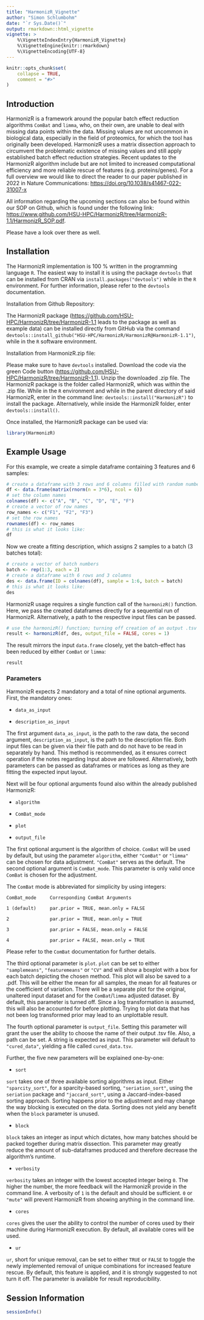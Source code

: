 ---
title: "HarmonizR_Vignette"
author: "Simon Schlumbohm"
date: "`r Sys.Date()`"
output: rmarkdown::html_vignette
vignette: >
    %\VignetteIndexEntry{HarmonizR_Vignette}
    %\VignetteEngine{knitr::rmarkdown}
    %\VignetteEncoding{UTF-8}
---

```{r, include = FALSE}
knitr::opts_chunk$set(
    collapse = TRUE,
    comment = "#>"
)
```


## Introduction

HarmonizR is a framework around the popular batch effect reduction algorithms
`ComBat` and `limma`, who, on their own, are unable to deal with missing data
points within the data. Missing values are not uncommon in biological data,
especially in the field of proteomics, for which the tool has originally been
developed. HarmonizR uses a matrix dissection approach to circumvent the
problematic existence of missing values and still apply established batch effect
reduction strategies. Recent updates to the HarmonizR algorithm include but are
not limited to increased computational efficiency and more reliable rescue of
features (e.g. proteins/genes). For a full overview we would like to direct the
reader to our paper published in 2022 in Nature Communications: 
<https://doi.org/10.1038/s41467-022-31007-x>

All information regarding the upcoming sections can also be found within our
SOP on Github, which is found under the following link:
<https://www.github.com/HSU-HPC/HarmonizR/tree/HarmonizR-1.1/HarmonizR_SOP.pdf>.

Please have a look over there as well.


## Installation

The HarmonizR implementation is 100 % written in the programming language `R`.
The easiest way to install it is using the package `devtools` that can be 
installed from CRAN via `install.packages("devtools")` while in the `R` 
environment. For further information, please refer to the `devtools`
documentation.

Installation from Github Repository:

The HarmonizR package 
(<https://github.com/HSU-HPC/HarmonizR/tree/HarmonizR-1.1> leads to the package
as well as example data) can be installed directly from GitHub via the command 
`devtools::install_github("HSU-HPC/HarmonizR/HarmonizR@HarmonizR-1.1")`, while
in the `R` software environment.

Installation from HarmonizR.zip file:

Please make sure to have `devtools` installed. Download the code via the green
Code button (<https://github.com/HSU-HPC/HarmonizR/tree/HarmonizR-1.1>). Unzip
the downloaded .zip file. The HarmonizR package is the folder called HarmonizR,
which was within the .zip file. While in the `R` environment and while in the
parent directory of said HarmonizR, enter in the command line:
`devtools::install("HarmonizR")` to install the package. Alternatively, while
inside the HarmonizR folder, enter `devtools::install()`.

Once installed, the HarmonizR package can be used via:

```{r setup}
library(HarmonizR)
```


## Example Usage

For this example, we create a simple dataframe containing 3 features and 6 
samples:

```{r}
# create a dataframe with 3 rows and 6 columns filled with random numbers
df <- data.frame(matrix(rnorm(n = 3*6), ncol = 6))
# set the column names
colnames(df) <- c("A", "B", "C", "D", "E", "F")
# create a vector of row names
row_names <- c("F1", "F2", "F3")
# set the row names
rownames(df) <- row_names
# this is what it looks like:
df
```

Now we create a fitting description, which assigns 2 samples to a batch
(3 batches total):

```{r}
# create a vector of batch numbers
batch <- rep(1:3, each = 2)
# create a dataframe with 6 rows and 3 columns
des <- data.frame(ID = colnames(df), sample = 1:6, batch = batch)
# this is what it looks like:
des
```

HarmonizR usage requires a single function call of the `harmonizR()` function.
Here, we pass the created dataframes directly for a sequential run of
HarmonizR. Alternatively, a path to the respective input files can be passed.

```{r}
# use the harmonizR() function; turning off creation of an output .tsv file
result <- harmonizR(df, des, output_file = FALSE, cores = 1)
```

The result mirrors the input `data.frame` closely, yet the batch-effect
has been reduced by either `ComBat` or `limma`:

```{r}
result
```

### Parameters

HarmonizR expects 2 mandatory and a total of nine optional arguments. 
First, the mandatory ones:

-   `data_as_input`

-   `description_as_input`

The first argument `data_as_input`, is the path to the raw data, the second 
argument, `description_as_input`, is the path to the description file. Both 
input files can be given via their file path and do not have to be read in 
separately by hand. This method is recommended, as it ensures correct operation
if the notes regarding Input above are followed. Alternatively, both parameters
can be passed as dataframes or matrices as long as they are fitting the expected
input layout.

Next will be four optional arguments found also within the already published
HarmonizR:

-   `algorithm`

-   `ComBat_mode`

-   `plot`

-   `output_file`

The first optional argument is the algorithm of choice. `ComBat` will be used
by default, but using the parameter `algorithm`, either `"ComBat"` or `"limma"`
can be chosen for data adjustment. `"ComBat"` serves as the default. The second
optional argument is `ComBat_mode`. This parameter is only valid once 
`ComBat` is chosen for the adjustment.

The `ComBat` mode is abbreviated for simplicity by using integers:

```
ComBat_mode     Corresponding ComBat Arguments

1 (default)     par.prior = TRUE, mean.only = FALSE

2               par.prior = TRUE, mean.only = TRUE

3               par.prior = FALSE, mean.only = FALSE

4               par.prior = FALSE, mean.only = TRUE
```

Please refer to the `ComBat` documentation for further details.

The third optional parameter is `plot`. `plot` can be set to either
`"samplemeans"`, `"featuremeans"` or `"CV"` and will show a boxplot with a box
for each batch depicting the chosen method. This plot will also be saved to a
.pdf. This will be either the mean for all samples, the mean for all features
or the coefficient of variation. There will be a separate plot for the original,
unaltered input dataset and for the `ComBat`/`limma` adjusted dataset. By
default, this parameter is turned off. Since a log transformation is assumed,
this will also be accounted for before plotting. Trying to plot data that has
not been log transformed prior may lead to an unplottable result. 

The fourth optional parameter is `output_file`. Setting this parameter will
grant the user the ability to choose the name of their output .tsv file. Also,
a path can be set. A string is expected as input. This parameter will default to
`"cured_data"`, yielding a file called `cured_data.tsv`.

Further, the five new parameters will be explained one-by-one:

-   `sort`

`sort` takes one of three available sorting algorithms as input. Either 
`"sparcity_sort"`, for a sparcity-based sorting, `"seriation_sort"`, using the
`seriation` package and `"jaccard_sort"`, using a Jaccard-index-based sorting
approach. Sorting happens prior to the adjustment and may change the way
blocking is executed on the data. Sorting does not yield any benefit when the
`block` parameter is unused.

-   `block`

`block` takes an integer as input which dictates, how many batches should be
packed together during matrix dissection. This parameter may greatly reduce
the amount of sub-dataframes produced and therefore decrease the algorithm’s
runtime.

-   `verbosity`

`verbosity` takes an integer with the lowest accepted integer being `0`. The
higher the number, the more feedback will the HarmonizR provide in the
command line. A verbosity of `1` is the default and should be sufficient. `0` or
`"mute"` will prevent HarmonizR from showing anything in the command line.

-   `cores`

`cores` gives the user the ability to control the number of cores used by their
machine during HarmonizR execution. By default, all available cores will be
used.

-   `ur`

`ur`, short for unique removal, can be set to either `TRUE` or `FALSE` to
toggle the newly implemented removal of unique combinations for increased
feature rescue. By default, this feature is applied, and it is strongly
suggested to not turn it off. The parameter is available for result
reproducibility.


## Session Information

```{r}
sessionInfo()
```